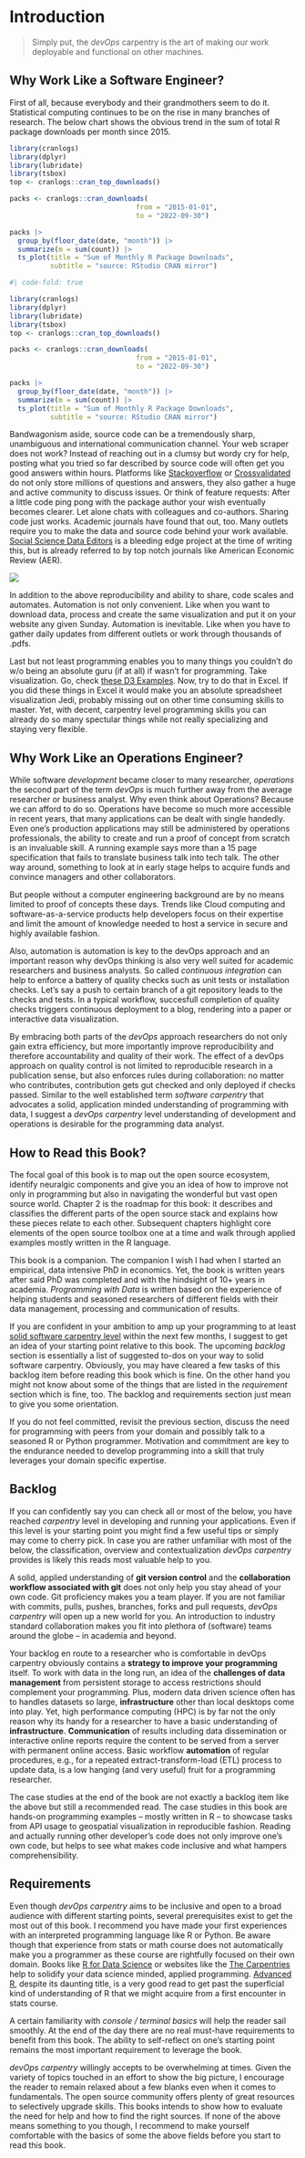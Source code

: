 # Introduction

>Simply put, the *devOps* carpentry is the art of making our work deployable and functional on other machines. 

## Why Work Like a Software Engineer? 

First of all, because everybody and their grandmothers seem to do it.
Statistical computing continues to be on the rise in many branches of research. 
The below chart shows the obvious trend in the sum of total R package downloads per month since 2015. 


```r
library(cranlogs)
library(dplyr)
library(lubridate)
library(tsbox)
top <- cranlogs::cran_top_downloads()

packs <- cranlogs::cran_downloads(
                               from = "2015-01-01",
                               to = "2022-09-30")

packs |> 
  group_by(floor_date(date, "month")) |> 
  summarize(m = sum(count)) |> 
  ts_plot(title = "Sum of Monthly R Package Downloads",
          subtitle = "source: RStudio CRAN mirror")

```


```r
#| code-fold: true

library(cranlogs)
library(dplyr)
library(lubridate)
library(tsbox)
top <- cranlogs::cran_top_downloads()

packs <- cranlogs::cran_downloads(
                               from = "2015-01-01",
                               to = "2022-09-30")

packs |> 
  group_by(floor_date(date, "month")) |> 
  summarize(m = sum(count)) |> 
  ts_plot(title = "Sum of Monthly R Package Downloads",
          subtitle = "source: RStudio CRAN mirror")

```


Bandwagonism aside, source code can be a tremendously sharp, unambiguous and international communication channel.
Your web scraper does not work? Instead of reaching out in a clumsy but wordy cry for help, posting what you tried so far described by source code will often get you good answers within hours. Platforms like [Stackoverflow](https://stackoverflow.com) or [Crossvalidated](https://crossvalidated.com) do not only store millions of questions and answers, they also gather a huge and active community to discuss issues. Or think of feature requests: After a little code ping pong with the package author your wish eventually becomes clearer. Let alone chats with colleagues and co-authors. Sharing code just works. 
Academic journals have found that out, too. Many outlets require you to make the data and source code behind your work available. [Social Science Data Editors](https://social-science-data-editors.github.io/guidance/template-README.html) is a bleeding edge project at the time of writing this, but is already referred to by top notch journals like American Economic Review (AER). 

![](images/communication.png)

In addition to the above reproducibility and ability to share, code scales and automates. Automation is not only convenient. Like when you want to download data, process and create the same visualization and put it on your website any given Sunday. Automation is inevitable. Like when you have to gather daily updates from different outlets or work through thousands of .pdfs. 

Last but not least programming enables you to many things you couldn't do w/o being an absolute guru (if at all) if wasn't for programming. Take visualization. Go, check [these D3 Examples](https://d3js.org/). Now, try to do that in Excel. If you did these things in Excel it would make you an absolute spreadsheet visualization Jedi, probably missing out on other time consuming skills to master. Yet, with decent, carpentry level programming skills you can already do so many spectular things while not really specializing and staying very flexible. 

## Why Work Like an Operations Engineer?

While software *development* became closer to many researcher, *operations* the second part of the term *devOps* is much further away from the average researcher or business analyst. 
Why even think about Operations? 
Because we can afford to do so. 
Operations have become so much more accessible in recent years, that many applications can be dealt with single handedly. 
Even one's production applications may still be administered by operations professionals, the ability to create and run a proof of concept from scratch is an invaluable skill. 
A running example says more than a 15 page specification that fails to translate business talk into tech talk. 
The other way around, something to look at in early stage helps to acquire funds and convince managers and other collaborators. 

But people without a computer engineering background are by no means limited to proof of concepts these days.
Trends like Cloud computing and software-as-a-service products help developers focus on their expertise and limit the amount of knowledge needed to host a service in secure and highly available fashion. 

Also, automation is automation is key to the devOps approach and an important reason why devOps thinking is also very well suited for academic researchers and business analysts.
So called *continuous integration* can help to enforce a battery of quality checks such as unit tests or installation checks.  Let's say a push to certain branch of a git repository leads to the checks and tests.
In a typical workflow, succesfull completion of quality checks triggers continuous deployment to a blog, rendering into a paper or interactive data visualization.

By embracing both parts of the *devOps* approach researchers do not only gain extra efficiency, but more importantly
improve reproducibility and therefore accountability and quality of their work.
The effect of a devOps approach on quality control is not limited to reproducible research in a publication sense, but also enforces rules during collaboration: no matter who contributes, contribution gets gut checked and only deployed if checks passed. 
Similar to the well established term *software carpentry* that advocates a solid, application minded understanding of programming with data, I suggest a *devOps carpentry* level understanding of development and operations is desirable for the programming data analyst. 




## How to Read this Book? 

The focal goal of this book is to map out the open source ecosystem, identify neuralgic components and give you an idea of how to improve not only in programming but also in navigating the wonderful but vast open source world. Chapter 2 is the roadmap for this book: it describes and classifies the different parts of the open source stack and explains how these pieces relate to each other. Subsequent chapters highlight core elements of the open source toolbox one at a time and walk through applied examples mostly written in the R language.   

This book is a companion. The companion I wish I had when I started an empirical, data intensive PhD in economics. Yet, the book is written years after said PhD was completed and with the hindsight of 10+ years in academia. *Programming with Data* is written based on the experience of helping students and seasoned researchers of different fields with their data management, processing and communication of results.

If you are confident in your ambition to amp up your programming to at least [solid software carpentry level](https://software-carpentry.org/) within the next few months, I suggest to get an idea of your starting point relative to this book.
The upcoming *backlog* section is essentially a list of suggested to-dos on your way to solid software carpentry.
Obviously, you may have cleared a few tasks of this backlog item before reading this book which is fine.
On the other hand you might not know about some of the things that are listed in the *requirement* section which is fine, too.
The backlog and requirements section just mean to give you some orientation. 
 
If you do not feel committed, revisit the previous section, discuss the need for programming with peers from your domain and possibly talk to a seasoned R or Python programmer.
Motivation and commitment are key to the endurance needed to develop programming into a skill that truly leverages your domain specific expertise. 


## Backlog

If you can confidently say you can check all or most of the below, you have reached *carpentry* level in developing and running your applications.
Even if this level is your starting point you might find a few useful tips or simply may come to cherry pick. 
In case you are rather unfamiliar with most of the below, the classification, overview and contextualization *devOps carpentry* provides is likely this reads most valuable help to you. 

A solid, applied understanding of **git version control** and the **collaboration workflow associated with git** does not only help you stay ahead of your own code. Git proficiency makes you a team player. 
If you are not familiar with commits, pulls, pushes, branches, forks and pull requests, *devOps carpentry* will open up a new world for you.
An introduction to industry standard collaboration makes you fit into plethora of (software) teams around the globe -- in academia and beyond.

Your backlog en route to a researcher who is comfortable in devOps carpentry obviously contains a **strategy to improve your programming** itself.
To work with data in the long run, an idea of the **challenges of data management** from persistent storage to access restrictions should complement your programming.
Plus, modern data driven science often has to handles datasets so large, **infrastructure** other than local desktops come into play.
Yet, high performance computing (HPC) is by far not the only reason why its handy for a researcher to have a basic understanding of **infrastructure**.
**Communication** of results including data dissemination or interactive online reports require the content to be served from a server with permanent online access.
Basic workflow **automation** of regular procedures, e.g., for a repeated extract-transform-load (ETL) process to update data, is a low hanging (and very useful) fruit for a programming researcher. 

The case studies at the end of the book are not exactly a backlog item like the above but still a recommended read. The case studies in this book are hands-on programming examples -- mostly written in R -- to showcase tasks from API usage to geospatial visualization in reproducible fashion. Reading and actually running other developer's code does not only improve one's own code, but helps to see what makes code inclusive and what hampers comprehensibility. 


## Requirements

Even though *devOps carpentry* aims to be inclusive and open to a broad audience with different starting points, several prerequisites exist to get the most out of this book. 
I recommend you have made your first experiences with an interpreted programming language like R or Python. 
Be aware though that experience from stats or math course does not automatically make you a programmer as these course are rightfully focused on their own domain. Books like [R for Data Science]() or websites like the [The Carpentries]() help to solidify your data science minded, applied programming. [Advanced R](), despite its daunting title, is a very good read to get past the superficial kind of understanding of R that we might acquire from a first encounter in stats course. 

A certain familiarity with  *console / terminal basics* will help the reader sail smoothly. 
At the end of the day there are no real must-have requirements to benefit from this book. 
The ability to self-reflect on one's starting point remains the most important requirement to leverage the book. 

*devOps carpentry* willingly accepts to be overwhelming at times. Given the variety of topics touched in an effort to show the big picture, I encourage the reader to remain relaxed about a few blanks even when it comes to fundamentals.
The open source community offers plenty of great resources to selectively upgrade skills.
This books intends to show how to evaluate the need for help and how to find the right sources. 
If none of the above means something to you though, I recommend to make yourself comfortable with the basics of some the above  fields before you start to read this book.












